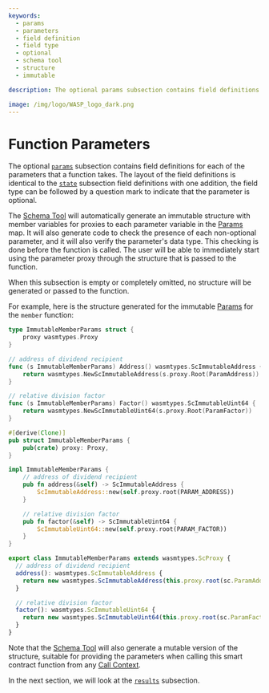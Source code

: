 ```yaml
---
keywords:
  - params
  - parameters
  - field definition
  - field type
  - optional
  - schema tool
  - structure
  - immutable

description: The optional params subsection contains field definitions for each of the parameters that a function takes.

image: /img/logo/WASP_logo_dark.png
---
```



# Function Parameters

The optional [`params`](params.mdx) subsection contains field definitions for each of the
parameters that a function takes. The layout of the field definitions is identical to the
[`state`](state.mdx) subsection field definitions with one addition, the field type can be
followed by a question mark to indicate that the parameter is optional.

The [Schema Tool](usage.mdx) will automatically generate an immutable structure with
member variables for proxies to each parameter variable in the [Params](params.mdx) map.
It will also generate code to check the presence of each non-optional parameter, and it
will also verify the parameter's data type. This checking is done before the function is
called. The user will be able to immediately start using the parameter proxy through the
structure that is passed to the function.

When this subsection is empty or completely omitted, no structure will be generated or
passed to the function.

For example, here is the structure generated for the immutable [Params](params.mdx) for
the `member` function:

<Tabs
      groupId="language">

<TabItem value="go">

```go
type ImmutableMemberParams struct {
	proxy wasmtypes.Proxy
}

// address of dividend recipient
func (s ImmutableMemberParams) Address() wasmtypes.ScImmutableAddress {
	return wasmtypes.NewScImmutableAddress(s.proxy.Root(ParamAddress))
}

// relative division factor
func (s ImmutableMemberParams) Factor() wasmtypes.ScImmutableUint64 {
	return wasmtypes.NewScImmutableUint64(s.proxy.Root(ParamFactor))
}
```

</TabItem>
<TabItem value="rust">

```rust
#[derive(Clone)]
pub struct ImmutableMemberParams {
	pub(crate) proxy: Proxy,
}

impl ImmutableMemberParams {
    // address of dividend recipient
    pub fn address(&self) -> ScImmutableAddress {
		ScImmutableAddress::new(self.proxy.root(PARAM_ADDRESS))
	}

    // relative division factor
    pub fn factor(&self) -> ScImmutableUint64 {
		ScImmutableUint64::new(self.proxy.root(PARAM_FACTOR))
	}
}
```

</TabItem>
<TabItem value="ts">

```ts
export class ImmutableMemberParams extends wasmtypes.ScProxy {
  // address of dividend recipient
  address(): wasmtypes.ScImmutableAddress {
    return new wasmtypes.ScImmutableAddress(this.proxy.root(sc.ParamAddress));
  }

  // relative division factor
  factor(): wasmtypes.ScImmutableUint64 {
    return new wasmtypes.ScImmutableUint64(this.proxy.root(sc.ParamFactor));
  }
}
```

</TabItem>
</Tabs>

Note that the [Schema Tool](usage.mdx) will also generate a mutable version of the
structure, suitable for providing the parameters when calling this smart contract function
from any [Call Context](context.mdx).

In the next section, we will look at the [`results`](results.mdx) subsection.
